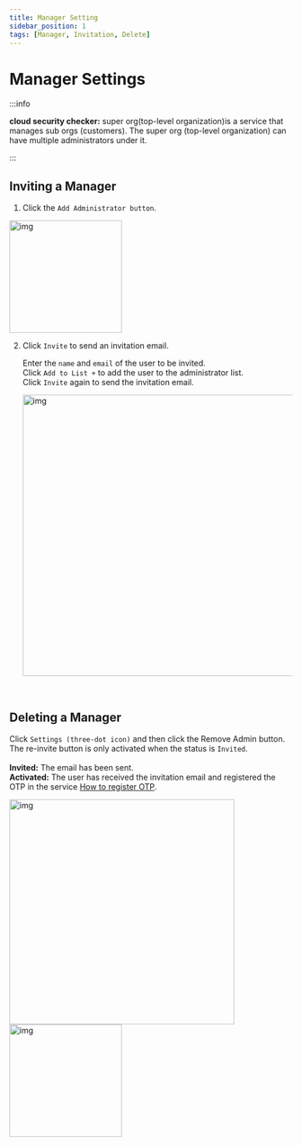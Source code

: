 ```yaml
---
title: Manager Setting
sidebar_position: 1
tags: [Manager, Invitation, Delete]
---
```



# Manager Settings

:::info

**cloud security checker:** super org(top-level organization)is a service that manages sub orgs (customers). The super org (top-level organization) can have multiple administrators under it.

:::

## Inviting a Manager

1. Click the `Add Administrator button`.

<img width="200" src={admin3} alt="img" />

2. Click `Invite` to send an invitation email.

    Enter the `name` and `email` of the user to be invited.<br/>
    Click `Add to List +` to add the user to the administrator list.<br/>
    Click `Invite` again to send the invitation email.<br/>

    <img width="500" src={admin1} alt="img" />

<p>&nbsp;</p>

## Deleting a Manager

Click `Settings (three-dot icon)` and then click the Remove Admin button. <br/> The re-invite button is only activated when the status is `Invited`.<br/>  
**Invited:** The email has been sent.<br/>**Activated:** The user has received the invitation email and registered the OTP in the service [How to register OTP](/docs/otp/).

<img width="400" src={admin11} alt="img" />
<br />

<img width="200" src={admin2} alt="img" />
